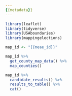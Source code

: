 ```yaml
---
{{metadata}}
---
```


```r
library(leaflet)
library(tidyverse)
library(USAboundaries)
library(mappingelections)

map_id <- "{{meae_id}}"
```

<div class="map">

```r
map_id %>%
  get_county_map_data() %>%
  map_counties()
```

</div>

<div class="results-table">

```r
map_id %>%
  candidate_results() %>%
  results_to_table() %>%
  cat()
```

</div>
